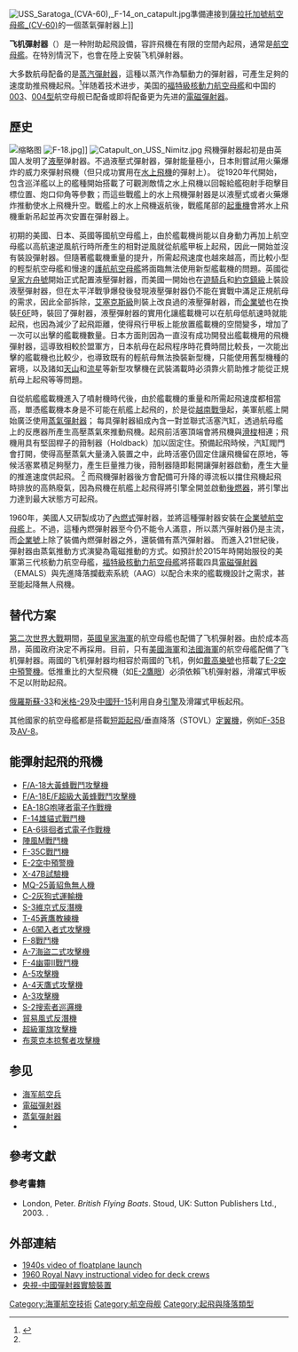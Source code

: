 {{noteTA
|1=zh-hant:發動機;zh-hans:引擎;
|2=zh-tw:航艦;zh-cn:航母;
}}
{{not|投石機}}
[[File:USS_Saratoga_(CVA-60),_F-14_on_catapult.jpg|thumb]]準備連接到[[薩拉托加號航空母艦_(CV-60)|薩拉托加號航空母艦_(CV-60)]]的一個蒸氣彈射器上]]

'''飞机彈射器'''（{{lang-en|aircraft catapult}}）是一种附助起飛設備，容許飛機在有限的空間內起飛，通常是[[航空母艦|航空母艦]]。在特別情況下，也會在陸上安裝飞机弹射器。

大多数航母配备的是[[蒸汽彈射器|蒸汽彈射器]]，這種以蒸汽作為驅動力的彈射器，可產生足夠的速度助推飛機起飛。<ref name='HIW'>{{cite journal |title= Aircraft catapults |journal=《HOW IT WORKS 知識大圖解》 中文版 |date=2017年10月號  |issn=2313-6812 |issue=37 |page=24}}</ref>伴随着技术进步，美国的[[福特級核動力航空母艦|福特級核動力航空母艦]]和中国的[[003型航空母舰|003]]、[[004型航空母舰|004型]]航空母舰已配备或即将配备更为先进的[[电磁弹射器|電磁彈射器]]。

==歷史==
[[File:H2_Mod1_hydraulic_catapult_drawing_1946.jpg|缩略图]]
[[File:F-18.jpg|thumb]]]]
[[File:Catapult_on_USS_Nimitz.jpg|thumb]]
飛機彈射器起初是由英国人发明了[[液壓|液壓]]弹射器。不過液壓式彈射器，彈射能量極小，日本則嘗試用火藥爆炸的威力來彈射飛機（但只成功實用在[[水上飛機|水上飛機]]的彈射上）。
從1920年代開始，包含巡洋艦以上的艦種開始搭載了可觀測敵情之水上飛機以回報給艦砲射手砲擊目標位置、炮口仰角等參數；而這些戰艦上的水上飛機彈射器是以液壓式或者火藥爆炸推動使水上飛機升空。戰艦上的水上飛機返航後，戰艦尾部的[[起重機|起重機]]會將水上飛機重新吊起並再次安置在彈射器上。

初期的美國、日本、英國等國航空母艦上，由於艦載機尚能以自身動力再加上航空母艦以高航速逆風航行時所產生的相對逆風就從航艦甲板上起飛，因此一開始並沒有裝設彈射器。但隨著艦載機重量的提升，所需起飛速度也越來越高，而比較小型的輕型航空母艦和慢速的[[护航航空母舰|護航航空母艦]]將面臨無法使用新型艦載機的問題。英國從[[皇家方舟號航空母艦_(1937年)|皇家方舟號]]開始正式配置液壓彈射器，而美國一開始也在[[遊騎兵號航空母艦|遊騎兵]]和[[約克鎮級航空母艦|約克鎮級]]上裝設液壓彈射器，但在太平洋戰爭爆發後發現液壓彈射器仍不能在實戰中滿足正規航母的需求，因此全部拆除，[[艾塞克斯級航空母艦|艾塞克斯級]]則裝上改良過的液壓彈射器，而[[企業號航空母艦_(CV-6)|企業號]]也在換裝[[F6F戰鬥機|F6F]]時，裝回了彈射器，液壓彈射器的實用化讓艦載機可以在航母低航速時就能起飛，也因為減少了起飛距離，使得飛行甲板上能放置艦載機的空間變多，增加了一次可以出擊的艦載機數量。日本方面則因為一直沒有成功開發出艦載機用的飛機彈射器，這導致相較於盟軍方，日本航母在起飛程序時花費時間比較長，一次能出擊的艦載機也比較少，也導致既有的輕航母無法換裝新型機，只能使用舊型機種的窘境，以及諸如[[天山艦上攻擊機|天山]]和[[流星艦上攻擊機|流星]]等新型攻擊機在武裝滿載時必須靠火箭助推才能從正規航母上起飛等等問題。

自從航艦艦載機進入了噴射機時代後，由於艦載機的重量和所需起飛速度都相當高，單憑艦載機本身是不可能在航艦上起飛的，於是從[[越南戰爭|越南戰爭]]起，美軍航艦上開始廣泛使用[[蒸氣彈射器|蒸氣彈射器]]；
每具彈射器組成內含一對並聯式活塞汽缸，透過航母艦上的反應器所產生高壓蒸氣來推動飛機。起飛前活塞頂端會將飛機與[[滑梭|滑梭]]相連；飛機用具有堅固桿子的箝制器（Holdback）加以固定住。預備起飛時候，汽缸閥門會打開，使得高壓蒸氣大量湧入裝置之中，此時活塞仍固定住讓飛機留在原地，等候活塞累積足夠壓力，產生巨量推力後，箝制器隨即鬆開讓彈射器啟動，產生大量的推進速度供起飛。 <ref name='HIW'/>
而飛機彈射器後方會配備可升降的導流板以擋住飛機起飛時排放的高熱廢氣，因為飛機在航艦上起飛得將引擎全開並啟動[[後燃器|後燃器]]，將引擎出力達到最大狀態方可起飛。

1960年，美國人又研製成功了[[內燃機|內燃式]]彈射器，並將這種彈射器安裝在[[企業號航空母艦|企業號航空母艦]]上。不過，這種內燃彈射器至今仍不能令人滿意，所以蒸汽彈射器仍是主流，而[[企業號|企業號]]上除了裝備內燃彈射器之外，還裝備有蒸汽彈射器。
而進入21世紀後，彈射器由蒸氣推動方式演變為電磁推動的方式。如預計於2015年時開始服役的美軍第三代核動力航空母艦，[[福特級核動力航空母艦|福特級核動力航空母艦]]將搭載四具[[电磁弹射器|電磁彈射器]]（EMALS）與先進降落攔截索系統（AAG）以配合未來的艦載機設計之需求，甚至能起降無人飛機。

== 替代方案 ==
[[第二次世界大戰|第二次世界大戰]]期間，[[英國皇家海軍|英國皇家海軍]]的航空母艦也配備了飞机彈射器。由於成本高昂，英國政府決定不再採用。目前，只有[[美國海軍|美國海軍]]和[[法國海軍|法國海軍]]的航空母艦配備了飞机彈射器。兩國的飞机彈射器均相容於兩國的飞机，例如[[戴高樂號航空母艦|戴高樂號]]也搭載了[[E-2空中預警機|E-2空中預警機]]。低推重比的大型飛機（如[[E-2空中預警機|E-2鷹眼]]）必須依賴飞机彈射器，滑躍式甲板不足以附助起飛。

[[俄羅斯|俄羅斯]][[Su-33戰鬥機|蘇-33]]和[[米格-29K战斗机|米格-29]]及[[中國|中國]][[歼-15|歼-15]]利用自身[[引擎|引擎]]及滑躍式甲板起飛。

其他國家的航空母艦都是搭載[[垂直（短距）起降|短距起飛]]/垂直降落（STOVL）[[定翼機|定翼機]]，例如[[F-35|F-35]]B及[[AV-8獵鷹II式攻擊機|AV-8]]。

==能彈射起飛的飛機==
*[[F/A-18黃蜂式戰鬥攻擊機|F/A-18大黃蜂戰鬥攻擊機]]
*[[F/A-18E/F超級大黃蜂式打擊戰鬥機|F/A-18E/F超級大黃蜂戰鬥攻擊機]]
*[[EA-18G咆哮者電子作戰機|EA-18G咆哮者電子作戰機]]
*[[F-14雄貓式戰鬥機|F-14雄貓式戰鬥機]]
*[[EA-6徘徊者式電子作戰機|EA-6徘徊者式電子作戰機]]
*[[陣風戰鬥機|陣風M戰鬥機]]
*[[F-35閃電II戰鬥機|F-35C戰鬥機]]
*[[E-2空中預警機|E-2空中預警機]]
*[[X-47B试验机|X-47B試驗機]]
*[[MQ-25黃貂魚無人機|MQ-25黃貂魚無人機]]
*[[C-2灰狗式運輸機|C-2灰狗式運輸機]]
*[[S-3維京式反潛機|S-3維京式反潛機]]
*[[T-45蒼鷹教練機|T-45蒼鷹教練機]]
*[[A-6闖入者式攻擊機|A-6闖入者式攻擊機]]
*[[F-8戰鬥機|F-8戰鬥機]]
*[[A-7海盜二式攻擊機|A-7海盜二式攻擊機]]
*[[F-4幽靈II戰鬥機|F-4幽靈II戰鬥機]]
*[[A-5攻擊機|A-5攻擊機]]
*[[A-4天鷹式攻擊機|A-4天鷹式攻擊機]]
*[[A-3攻擊機|A-3攻擊機]]
*[[S-2搜索者巡邏機|S-2搜索者巡邏機]]
*[[貿易風式反潛機|貿易風式反潛機]]
*[[超級軍旗攻擊機|超級軍旗攻擊機]]
*[[布莱克本掠夺者攻击机|布萊克本掠奪者攻擊機]]

==参见==
{{Commons category|Catapults (ship)}}
* [[海军航空兵|海军航空兵]]
* [[电磁弹射器|電磁彈射器]]
* [[蒸氣彈射器|蒸氣彈射器]]
* {{Link-en|現代美國海軍航空母艦空中作戰|Modern United States Navy carrier air operations}}

==參考文獻==
{{reflist}}

===參考書籍===
* London, Peter. ''British Flying Boats''. Stoud, UK: Sutton Publishers Ltd., 2003. {{ISBN|0-7509-2695-3}}.

==外部連結==
*[http://www.youtube.com/watch?v=jHUo2czKork 1940s video of floatplane launch]
*[http://www.youtube.com/watch?v=moBd9-srBsA 1960 Royal Navy instructional video for deck crews]
*[http://news.cntv.cn/2015/03/05/VIDE1425488214251947.shtml 央視-中國彈射器實驗裝置]

[[Category:海軍航空技術|Category:海軍航空技術]]
[[Category:航空母舰|Category:航空母舰]]
[[Category:起飛與降落類型|Category:起飛與降落類型]]